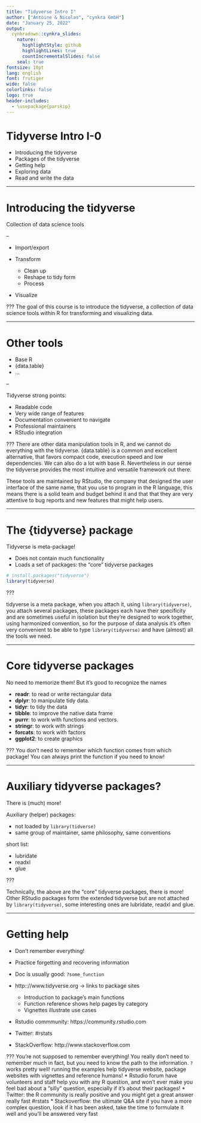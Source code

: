 ```yaml
---
title: "Tidyverse Intro I"
author: ["Antoine & Nicolas", "cynkra GmbH"]
date: "January 25, 2022"
output:
  cynkradown::cynkra_slides:
    nature:
      highlightStyle: github
      highlightLines: true
      countIncrementalSlides: false
    seal: true
fontsize: 10pt
lang: english
font: frutiger
wide: false
colorlinks: false
logo: true
header-includes:
  - \usepackage{parskip}
---
```


<style type="text/css">
.remark-code {
    font-size: 12px;
}
.font17 {
    font-size: 17px;
}
.font14 {
    font-size: 14px;
}
</style>

# Tidyverse Intro I-0

* Introducing the tidyverse
* Packages of the tidyverse
* Getting help
* Exploring data
* Read and write the data

---

# Introducing the tidyverse

Collection of data science tools

--

* Import/export

* Transform
   * Clean up
   * Reshape to tidy form
   * Process
   
* Visualize



???
The goal of this course is to introduce the tidyverse, a collection of data
science tools within R for transforming and visualizing data.

---

# Other tools

* Base R
* {data.table}
* ...

--

Tidyverse strong points:

* Readable code
* Very wide range of features
* Documentation convenient to navigate
* Professional maintainers
* RStudio integration


???
There are other data manipulation tools in R, and we cannot do everything with
the tidyverse. {data.table} is a common and excellent alternative, that favors
compact code, execution speed and low dependencies. We can also do a lot with
base R. Nevertheless in our sense the tidyverse provides the most intuitive and
versatile framework out there.

These tools are maintained by RStudio, the company that designed the user
interface of the same name, that you use to program in the R language, this means
there is a solid team and budget behind it and that that they are very attentive
to bug reports and new features that might help users.

---

# The {tidyverse} package

Tidyverse is meta-package!

* Does not contain much functionality
* Loads a set of packages: the "core" tidyverse packages

```r
# install.packages("tidyverse")
library(tidyverse)
```

???

tidyverse is a meta package, when you attach it, using `library(tidyverse)`,
you attach several packages, these packages each have their specificity and are
sometimes useful in isolation but they're designed to work together, using
harmonized convention, so for the purpose of data analysis it's often very
convenient to be able to type `library(tidyverse)` and have (almost) all the tools we need.

---

# Core tidyverse packages

No need to memorize them! But it's good to recognize the names

* **readr**: to read or write rectangular data
* **dplyr**: to manipulate tidy data.
* **tidyr**: to tidy the data
* **tibble**: to improve the native data frame
* **purrr**: to work with functions and vectors.
* **stringr**: to work with strings
* **forcats**: to work with factors
* **ggplot2**: to create graphics

???
You don't need to remember which function comes from which package!
You can always print the function if you need to know!

---

# Auxiliary tidyverse packages?

There is (much) more! 

Auxiliary (helper) packages:

* not loaded by `library(tidverse)`
* same group of maintainer, same philosophy, same conventions

short list:

* lubridate
* readxl
* glue


???

Technically, the above are the "core" tidyverse packages, there is more!
Other RStudio packages form the extended tidyverse but are not attached by
`library(tidyverse)`, some interesting ones are lubridate, readxl and glue.

---

# Getting help
 
* Don't remember everything!
* Practice forgetting and recovering information

* Doc is usually good: `?some_function`
* http:://www.tidyverse.org -> links to package sites
  * Introduction to package's main functions
  * Function reference shows help pages by category
  * Vignettes illustrate use cases
* Rstudio commmunity: https://community.rstudio.com
* Twitter: #rstats
* StackOverflow: http://www.stackoverflow.com

???
You're not supposed to remember everything! You really don't need to remember
 much in fact, but you need to know the path to the information.
 `?` works pretty well! running the examples help
 tidyverse website, package websites with vignettes and reference
 humans!
 * Rstudio forum have volunteers and staff help you with any R question, and won't ever make you
 feel bad about a "silly" question, especially if it's about their packages!
 * Twitter: the R community is really positive and you might get a great answer really fast #rstats
 * Stackoverflow: the ultimate Q&A site if you have a more complex question, look
 if it has been asked, take the time to formulate it well and you'll be answered very fast
